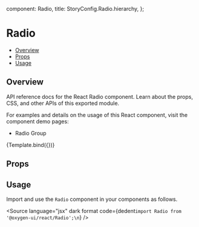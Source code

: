 
  component: Radio,
  title: StoryConfig.Radio.hierarchy,
};

<Meta title={meta.title} component={meta.component} />


# Radio

- [Overview](#overview)
- [Props](#props)
- [Usage](#usage)

## Overview

API reference docs for the React Radio component. Learn about the props, CSS, and other APIs of this exported module.

For examples and details on the usage of this React component, visit the component demo pages:

- <LinkTo kind="?path=/docs/inputs-radio-group--overview">Radio Group</LinkTo>

<Canvas>
  <Story
    name="Overview"
  >
    {Template.bind({})}
  </Story>
</Canvas>

## Props

<ArgsTable story="Overview" />

## Usage

Import and use the `Radio` component in your components as follows.

<Source
  language="jsx"
  dark
  format
  code={dedent`import Radio from '@oxygen-ui/react/Radio';\n`}
/>
